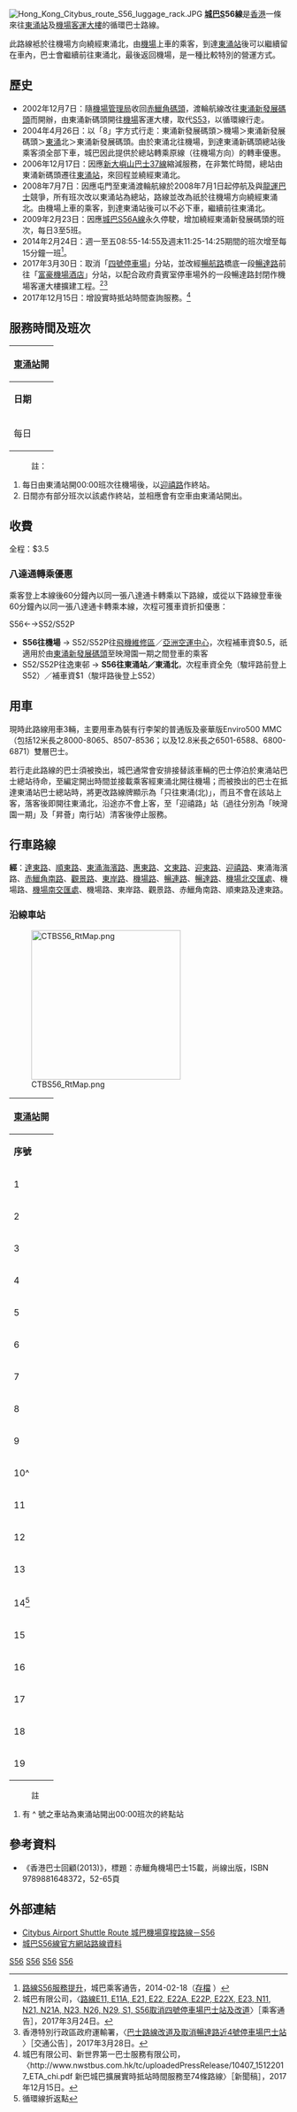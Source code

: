 {{公共汽車路線基礎資訊
|路線名稱             = 城巴S56線
|外文名稱             = Citybus Route S56
|代表圖像             = Citybus6864 S56.jpg
|圖像說明             = S56線使用的豪華版Enviro500 MMC在東涌站開出
|代表圖像二           = 6523 at Tung Chung Station (20190414110603).jpg 
|經營者               = 城巴
|所屬車廠             = 小蠔灣車廠（T）
|路線用車             = [[Enviro_500_MMC|Enviro 500 MMC]]12.8米（65**、68**）<br> [[Enviro_500_MMC|Enviro 500 MMC]]（80**、85**）
|起點站               = [[東涌站_(東涌綫)|東涌站]]
|途經地點             = [[東涌北|東涌北]]
|終點站               = [[香港國際機場|機場客運大樓]]
|路線性質             = 循環線<br>特快
|全程行駛里程         = 18公里
|全程行車時間         = 34分鐘
|服務時間             = 05:50-00:00
|起點站服務時間       = 
|終點站服務時間       = 
|班次頻率             = 19-20分
|全程收費             = $3.5
|分段收費站點         = 
|去程分段收費站點     = 
|回程分段收費站點     = 
|服務時間以外替代路線 = [[龍運巴士N31線|龍運巴士N31線]]
|主要競爭交通         = [[大嶼山北部穿梭巴士S1線|大嶼山北部穿梭巴士S1線]]、[[龍運巴士S64P線|龍運巴士S64P線]]、[[新界區專線小巴901線|新界區專線小巴901線]]
|備註=本線由機場開往東涌，約需9分鐘。
}}

[[File:Hong_Kong_Citybus_route_S56_luggage_rack.JPG|thumb]]
'''[[城巴|城巴]]S56線'''是[[香港|香港]]一條來往[[東涌站_(東涌綫)|東涌站]]及[[香港國際機場|機場客運大樓]]的循環巴士路線。

此路線袛於往機場方向繞經東涌北，由[[香港國際機場|機場]]上車的乘客，到達[[東涌站_(東涌綫)|東涌站]]後可以繼續留在車內，巴士會繼續前往東涌北，最後返回機場，是一種比較特別的營運方式。

==歷史==
*2002年12月7日：隨[[香港機場管理局|機場管理局]]收回[[赤鱲角碼頭|赤鱲角碼頭]]，渡輪航線改往[[東涌新發展碼頭|東涌新發展碼頭]]而開辦，由東涌新碼頭開往[[香港國際機場|機場]]客運大樓，取代[[城巴S53線|S53]]，以循環線行走。
*2004年4月26日：以「8」字方式行走：東涌新發展碼頭＞機場＞東涌新發展碼頭＞[[東涌_(香港)|東涌]]北＞東涌新發展碼頭。由於東涌北往機場，到達東涌新碼頭總站後乘客須全部下車，城巴因此提供於總站轉乘原線（往機場方向）的轉車優惠。
*2006年12月17日：因應[[新大嶼山巴士37線|新大嶼山巴士37線]]縮減服務，在非繁忙時間，總站由東涌新碼頭遷往[[東涌站_(東涌綫)|東涌站]]，來回程並繞經東涌北。
*2008年7月7日：因應屯門至東涌渡輪航線於2008年7月1日起停航及與[[龍運巴士|龍運巴士]]競爭，所有班次改以東涌站為總站，路線並改為祇於往機場方向繞經東涌北。由機場上車的乘客，到達東涌站後可以不必下車，繼續前往東涌北。
*2009年2月23日：因應[[城巴S56A線|城巴S56A線]]永久停駛，增加繞經東涌新發展碼頭的班次，每日3至5班。
*2014年2月24日：週一至五08:55-14:55及週末11:25-14:25期間的班次增至每15分鐘一班<ref>[http://www.nwstbus.com.hk/en/uploadedFiles/evs_notice/C201400419a02.pdf 路線S56服務提升]{{dead link|date=2017年12月 |bot=InternetArchiveBot |fix-attempted=yes }}，城巴乘客通告，2014-02-18（[http://www.peeep.us/61fc1acb 存檔] {{Wayback|url=http://www.peeep.us/61fc1acb |date=20140421064802 }}）</ref>。
* 2017年3月30日：取消「[[四號停車場|四號停車場]]」分站，並改經[[暢航路|暢航路]]橋底一段[[暢達路|暢達路]]前往「[[富豪機場酒店|富豪機場酒店]]」分站，以配合政府貴賓室停車場外的一段暢達路封閉作機場客運大樓擴建工程。<ref>城巴有限公司，〈[https://web.archive.org/web/20170328072029/http://www.nwstbus.com.hk/en/uploadedFiles/evs_notice/E201700569c03.pdf 路線E11, E11A, E21, E22, E22A, E22P, E22X, E23, N11, N21, N21A, N23, N26, N29, S1, S56取消四號停車場巴士站及改道]〉［乘客通告］，2017年3月24日。</ref><ref>香港特別行政區政府運輸署，〈[http://www.td.gov.hk/tc/traffic_notices/index_id_48721.html 巴士路線改道及取消暢達路近4號停車場巴士站] {{Wayback|url=http://www.td.gov.hk/tc/traffic_notices/index_id_48721.html |date=20200811170111 }}〉［交通公告］，2017年3月28日。</ref>
*2017年12月15日：增設實時抵站時間查詢服務。<ref>城巴有限公司、新世界第一巴士服務有限公司，〈http://www.nwstbus.com.hk/tc/uploadedPressRelease/10407_15122017_ETA_chi.pdf {{Wayback|url=http://www.nwstbus.com.hk/tc/uploadedPressRelease/10407_15122017_ETA_chi.pdf |date=20201104041558 }} 新巴城巴擴展實時抵站時間服務至74條路線〉［新聞稿］，2017年12月15日。</ref>

==服務時間及班次==
{|class="wikitable" style="text-align: center"
!colspan=3|[[東涌站_(東涌綫)|東涌站]]開
|-
!'''日期'''!!'''服務時間'''!!'''班次（分鐘）'''
|-
|rowspan=4|每日||05:50-07:10||20
|-
|07:10-08:45||19
|-
|08:45-22:25||20
|-
|22:25-00:00||19
|}
<!--{|class="wikitable" style="text-align: center"
!colspan=3|[[東涌站_(東涌綫)|東涌站]]開
|-
!'''日期'''!!'''服務時間'''!!'''班次（分鐘）'''
|-
|rowspan=9|每日||05:50-09:34||14
|-
|09:34-14:46||13
|-
|14:46-15:00||14
|-
|15:00-17:30||15
|-
|17:30-20:50||20
|-
|colspan=2|21:06
|-
|21:22-23:00||14
|-
|23:00-23:45||15
|-
|colspan=2|00:00
|}-->
:註：
#每日由東涌站開00:00班次往機場後，以[[迎禧路|迎禧路]]作終站。
#日間亦有部分班次以該處作終站，並相應會有空車由東涌站開出。

==收費==
全程：$3.5
{{fare-remarks|CTB2|fcs=Y}}

===八達通轉乘優惠===
乘客登上本線後60分鐘內以同一張八達通卡轉乘以下路線，或從以下路線登車後60分鐘內以同一張八達通卡轉乘本線，次程可獲車資折扣優惠：

;S56←→S52/S52P
*'''S56往機場''' → S52/S52P往[[飛機維修區|飛機維修區]]／[[亞洲空運中心|亞洲空運中心]]，次程補車資$0.5，祇適用於由[[東涌新發展碼頭|東涌新發展碼頭]]至映灣園一期之間登車的乘客
*S52/S52P往逸東邨 → '''S56往東涌站／東涌北'''，次程車資全免（駿坪路前登上S52）／補車資$1（駿坪路後登上S52）

== 用車 ==
現時此路線用車3輛，主要用車為裝有行李架的普通版及豪華版Enviro500 MMC（包括12米長之8000-8065、8507-8536；以及12.8米長之6501-6588、6800-6871）雙層巴士。

若行走此路線的巴士須被換出，城巴通常會安排接替該車輛的巴士停泊於東涌站巴士總站待命，至編定開出時間並接載乘客經東涌北開往機場；而被換出的巴士在抵達東涌站巴士總站時，將更改路線牌顯示為「只往東涌(北)」，而且不會在該站上客，落客後即開往東涌北，沿途亦不會上客，至「迎禧路」站（過往分別為「映灣園一期」及「昇薈」南行站）清客後停止服務。

==行車路線==
'''經'''：[[達東路|達東路]]、[[順東路|順東路]]、[[東涌海濱路|東涌海濱路]]、[[惠東路|惠東路]]、[[文東路|文東路]]、[[迎東路|迎東路]]、[[迎禧路|迎禧路]]、東涌海濱路、[[赤鱲角南路|赤鱲角南路]]、[[觀景路|觀景路]]、[[東岸路|東岸路]]、[[機場路_(香港)|機場路]]、[[暢連路|暢連路]]、[[暢達路|暢達路]]、[[機場北交匯處|機場北交匯處]]、機場路、[[機場南交匯處|機場南交匯處]]、機場路、東岸路、觀景路、赤鱲角南路、順東路及達東路。

===沿線車站===
[[File:CTBS56_RtMap.png|270px]]
{|class="wikitable" style="text-align: center"
!colspan=3|[[東涌站_(東涌綫)|東涌站]]開
|-
!'''序號'''!!'''車站名稱'''!!'''位置'''
|-
|1||[[東涌站_(東涌綫)|東涌站]]||[[東涌站巴士總站|東涌站巴士總站]]
|-
|2||[[東涌新發展碼頭巴士總站|東涌新發展碼頭]]||[[東涌海濱路|東涌海濱路]]
|-
|3||[[海堤灣畔|海堤灣畔]]||[[惠東路|惠東路]]
|-
|4||[[藍天海岸|藍天海岸]]||rowspan="3"|[[文東路|文東路]]
|-
|5||[[映灣園|映灣園]]二期
|-
|6||映灣園一期
|-
|7||[[昇薈|昇薈]]||rowspan="3"|[[迎東路|迎東路]]
|-
|8||[[迎東邨|迎東邨]]
|-
|9||昇薈
|-
|10^||colspan=2|[[迎禧路|迎禧路]]
|-
|11||飛機燃料庫||[[觀景路|觀景路]]
|-
|12||[[國泰城|國泰城]]（東）||[[東岸路|東岸路]]
|-
|13||二號檢查閘<REF>實際循環線折返點</REF>||[[暢連路|暢連路]]
|-
|14<REF>循環線折返點</REF>||rowspan=2|[[香港國際機場一號客運大樓|一號客運大樓]]||rowspan="2"|[[暢達路|暢達路]]
|-
|15
|-
|16||colspan=2|暢達路
|-
|17||[[富豪機場酒店|富豪機場酒店]]||暢達路
|-
|18||飛機燃料庫||觀景路
|-
|19||東涌站||東涌站巴士總站
|}
:註
#有 ^ 號之車站為東涌站開出00:00班次的終點站

==參考資料==
*《香港巴士回顧(2013)》，標題：赤鱲角機場巴士15載，尚線出版，ISBN 9789881648372，52-65頁
{{reflist}}

==外部連結==
*[http://www.681busterminal.com/s56.html Citybus Airport Shuttle Route 城巴機場穿梭路線－S56] {{Wayback|url=http://www.681busterminal.com/s56.html |date=20190913194134 }}
*[https://www.nwstbus.com.hk/routes/routeinfo.aspx?intLangID=2&searchtype=1&routenumber=S56&route=S56&routetype=D&company=5&exactMatch=yes 城巴S56線官方網站路線資料] {{Wayback|url=https://www.nwstbus.com.hk/routes/routeinfo.aspx?intLangID=2&searchtype=1&routenumber=S56&route=S56&routetype=D&company=5&exactMatch=yes |date=20160304122217 }}

{{commons category|Citybus Route S56}}

{{離島區巴士路線列表}}

[[Category:機場巴士路線|S56]]
[[Category:城巴及新世界第一巴士路線|S56]]
[[Category:離島區巴士路線|S56]]
[[Category:非九龍巴士經營九龍及新界區巴士路線|S56]]